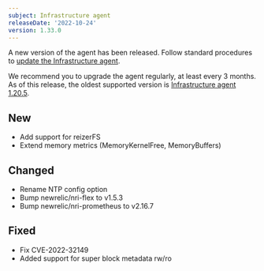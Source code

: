 ```yaml
---
subject: Infrastructure agent
releaseDate: '2022-10-24'
version: 1.33.0
---
```


A new version of the agent has been released. Follow standard procedures to [update the Infrastructure agent](/docs/infrastructure/install-configure-manage-infrastructure/update-or-uninstall/update-infrastructure-agent).

We recommend you to upgrade the agent regularly, at least every 3 months. As of this release, the oldest supported version is [Infrastructure agent 1.20.5](/docs/release-notes/infrastructure-release-notes/infrastructure-agent-release-notes/new-relic-infrastructure-agent-1205).

## New

* Add support for reizerFS
* Extend memory metrics (MemoryKernelFree, MemoryBuffers)

## Changed

* Rename NTP config option
* Bump newrelic/nri-flex to v1.5.3
* Bump newrelic/nri-prometheus to v2.16.7

## Fixed

* Fix CVE-2022-32149
* Added support for super block metadata rw/ro
